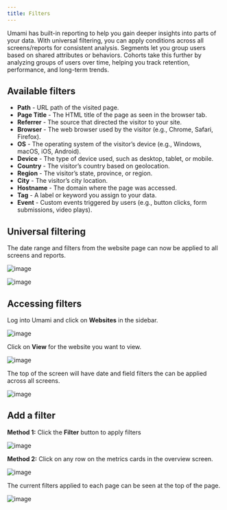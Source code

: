 ```yaml
---
title: Filters
---
```


Umami has built-in reporting to help you gain deeper insights into parts of your data. With universal filtering, you can apply conditions across all screens/reports for consistent analysis.
Segments let you group users based on shared attributes or behaviors. Cohorts take this further by analyzing groups of
users over time, helping you track retention, performance, and long-term trends.

## Available filters

- **Path** - URL path of the visited page.
- **Page Title** - The HTML title of the page as seen in the browser tab.
- **Referrer** - The source that directed the visitor to your site.
- **Browser** - The web browser used by the visitor (e.g., Chrome, Safari, Firefox).
- **OS** - The operating system of the visitor’s device (e.g., Windows, macOS, iOS, Android).
- **Device** - The type of device used, such as desktop, tablet, or mobile.
- **Country** - The visitor’s country based on geolocation.
- **Region** - The visitor’s state, province, or region.
- **City** - The visitor’s city location.
- **Hostname** - The domain where the page was accessed.
- **Tag** - A label or keyword you assign to your data.
- **Event** - Custom events triggered by users (e.g., button clicks, form submissions, video plays).

## Universal filtering

The date range and filters from the website page can now be applied to all screens and reports.

![image](/images/docs/v3/filter-date-range.png)

![image](/images/docs/v3/filter-view.png)

## Accessing filters

Log into Umami and click on **Websites** in the sidebar.

![image](/images/docs/v3/navbar.png)

Click on **View** for the website you want to view.

![image](/images/docs/v3/website-edit.png)

The top of the screen will have date and field filters the can be applied across all screens.

![image](/images/docs/v3/filter-access.png)

## Add a filter

**Method 1:** Click the **Filter** button to apply filters

![image](/images/docs/v3/filter-add.png)

**Method 2:** Click on any row on the metrics cards in the overview screen.

![image](/images/docs/v3/filter-card.png)

The current filters applied to each page can be seen at the top of the page.

![image](/images/docs/v3/filter-details.png)
